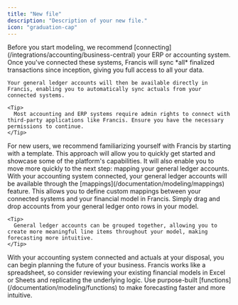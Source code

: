 ```yaml
---
title: "New file"
description: "Description of your new file."
icon: "graduation-cap"
---
```


<Steps>
  <Step title="Connect your accounting system">
    Before you start modeling, we recommend [connecting](/integrations/accounting/business-central) your ERP or accounting system. Once you've connected these systems, Francis will sync *all* finalized transactions since inception, giving you full access to all your data.

    Your general ledger accounts will then be available directly in Francis, enabling you to automatically sync actuals from your connected systems.

    <Tip>
      Most accounting and ERP systems require admin rights to connect with third-party applications like Francis. Ensure you have the necessary permissions to continue.
    </Tip>
  </Step>

  <Step title="Create your model">
    For new users, we recommend familiarizing yourself with Francis by starting with a template. This approach will allow you to quickly get started and showcase some of the platform's capabilities. It will also enable you to move more quickly to the next step: mapping your general ledger accounts.
  </Step>

  <Step title="Map your general ledger">
    With your accounting system connected, your general ledger accounts will be available through the [mappings](/documentation/modeling/mappings) feature. This allows you to define custom mappings between your connected systems and your financial model in Francis. Simply drag and drop accounts from your general ledger onto rows in your model.

    <Tip>
      General ledger accounts can be grouped together, allowing you to create more meaningful line items throughout your model, making forecasting more intuitive.
    </Tip>
  </Step>

  <Step title="Start planning">
    With your accounting system connected and actuals at your disposal, you can begin planning the future of your business. Francis works like a spreadsheet, so consider reviewing your existing financial models in Excel or Sheets and replicating the underlying logic. Use purpose-built [functions](/documentation/modeling/functions) to make forecasting faster and more intuitive.
  </Step>
</Steps>